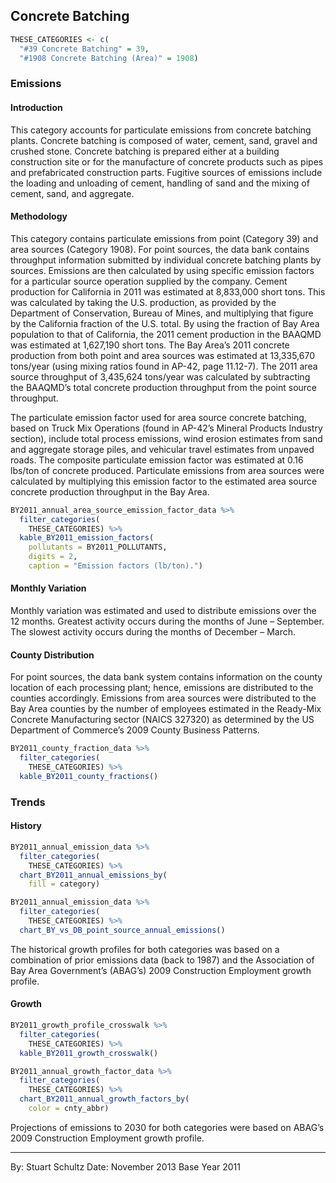 ## Concrete Batching {#indcom-concrete-batching}

```r
THESE_CATEGORIES <- c(
  "#39 Concrete Batching" = 39,
  "#1908 Concrete Batching (Area)" = 1908)
```

### Emissions

#### Introduction {-}

This category accounts for particulate emissions from concrete batching plants. Concrete batching is composed of water, cement, sand, gravel and crushed stone. Concrete batching is prepared either at a building construction site or for the manufacture of concrete products such as pipes and prefabricated construction parts. Fugitive sources of emissions include the loading and unloading of cement, handling of sand and the mixing of cement, sand, and aggregate.

#### Methodology {-}

This category contains particulate emissions from point (Category 39) and area sources (Category 1908). For point sources, the data bank contains throughput information submitted by individual concrete batching plants by sources. Emissions are then calculated by using specific emission factors for a particular source operation supplied by the company.
Cement production for California in 2011 was estimated at 8,833,000 short tons. This was calculated by taking the U.S. production, as provided by the Department of Conservation, Bureau of Mines, and multiplying that figure by the California fraction of the U.S. total. By using the fraction of Bay Area population to that of California, the 2011 cement production in the BAAQMD was estimated at 1,627,190 short tons. The Bay Area’s 2011 concrete production from both point and area sources was estimated at 13,335,670 tons/year (using mixing ratios found in AP-42, page 11.12-7). The 2011 area source throughput of 3,435,624 tons/year was calculated by subtracting the BAAQMD’s total concrete production throughput from the point source throughput.

The particulate emission factor used for area source concrete batching, based on Truck Mix Operations (found in AP-42’s Mineral Products Industry section), include total process emissions, wind erosion estimates from sand and aggregate storage piles, and vehicular travel estimates from unpaved roads. The composite particulate emission factor was estimated at 0.16 lbs/ton of concrete produced. Particulate emissions from area sources were calculated by multiplying this emission factor to the estimated area source concrete production throughput in the Bay Area.

```r
BY2011_annual_area_source_emission_factor_data %>%
  filter_categories(
    THESE_CATEGORIES) %>%
  kable_BY2011_emission_factors(
    pollutants = BY2011_POLLUTANTS,
    digits = 2,
    caption = "Emission factors (lb/ton).")
```

#### Monthly Variation {-}

Monthly variation was estimated and used to distribute emissions over the 12 months. Greatest activity occurs during the months of June – September. The slowest activity occurs during the months of December – March.

#### County Distribution {-}

For point sources, the data bank system contains information on the county location of each processing plant; hence, emissions are distributed to the counties accordingly. Emissions from area sources were distributed to the Bay Area counties by the number of employees estimated in the Ready-Mix Concrete Manufacturing sector (NAICS 327320) as determined by the US Department of Commerce’s 2009 County Business Patterns.

```r
BY2011_county_fraction_data %>%
  filter_categories(
    THESE_CATEGORIES) %>%
  kable_BY2011_county_fractions()
```

### Trends {#indcom-concrete-batching-trend}

#### History {-}

```r
BY2011_annual_emission_data %>%
  filter_categories(
    THESE_CATEGORIES) %>%
  chart_BY2011_annual_emissions_by(
    fill = category) 
```

```r
BY2011_annual_emission_data %>%
  filter_categories(
    THESE_CATEGORIES) %>%
  chart_BY_vs_DB_point_source_annual_emissions()
```

The historical growth profiles for both categories was based on a combination of prior emissions data (back to 1987) and the Association of Bay Area Government’s (ABAG’s) 2009 Construction Employment growth profile.

#### Growth {-}

```r
BY2011_growth_profile_crosswalk %>%
  filter_categories(
    THESE_CATEGORIES) %>%
  kable_BY2011_growth_crosswalk()
```

```r
BY2011_annual_growth_factor_data %>%
  filter_categories(
    THESE_CATEGORIES) %>%
  chart_BY2011_annual_growth_factors_by(
    color = cnty_abbr) 
```

Projections of emissions to 2030 for both categories were based on ABAG’s 2009 Construction Employment growth profile.

***

By: Stuart Schultz 
Date: November 2013 
Base Year 2011
